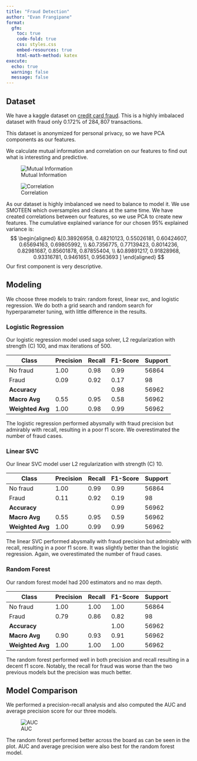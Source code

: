 ```yaml
---
title: "Fraud Detection"
author: "Evan Frangipane"
format:
  gfm:
    toc: true
    code-fold: true
    css: styles.css
    embed-resources: true
    html-math-method: katex
execute:
  echo: true
  warning: false
  message: false
---
```


## Dataset

We have a kaggle dataset on [credit card fraud](https://www.kaggle.com/datasets/mlg-ulb/creditcardfraud).
This is a highly imbalaced dataset with fraud only $0.172\%$ of $284,807$ transactions.

This dataset is anonymized for personal privacy, so we have PCA components as our features.

We calculate mutual information and correlation on our features to find out what is interesting and predictive.

![Mutual Information](images/mutual_info_before.jpg)


![Correlation](images/corr_before.jpg)

As our dataset is highly imbalanced we need to balance to model it.
We use SMOTEEN which oversamples and cleans at the same time.
We have created correlations between our features, so we use PCA to create new features.
The cumulative explained variance for our chosen $95\%$ explained variance is: 
$$
\begin{aligned}
  &[0.38926958, 0.48210123, 0.55026181, 0.60424607, 0.65694163, 0.69805992, \\
  &0.7356775,  0.77139423, 0.8014236,  0.82981687, 0.85601878, 0.87855404, \\
  &0.89891217, 0.91828968, 0.93316781, 0.9461651,  0.9563693 ]
\end{aligned}
$$
Our first component is very descriptive.

## Modeling

We choose three models to train: random forest, linear svc, and logistic regression.
We do both a grid search and random search for hyperparameter tuning, with little difference in the results.

### Logistic Regression

Our logistic regression model used saga solver, L2 regularization with strength (C) 100, and max iterations of 500.
 
| Class | Precision | Recall | F1-Score | Support |
|-------|-----------|--------|----------|---------|
| No fraud     | 1.00      | 0.98   | 0.99     | 56864   |
| Fraud     | 0.09      | 0.92   | 0.17     | 98      |
| **Accuracy** |       |        | 0.98     | 56962   |
| **Macro Avg** | 0.55  | 0.95   | 0.58     | 56962   |
| **Weighted Avg** | 1.00  | 0.98   | 0.99     | 56962   |


The logistic regression performed abysmally with fraud precision but admirably with recall, resulting in a poor f1 score.
We overestimated the number of fraud cases.

### Linear SVC

Our linear SVC model user L2 regularization with strength (C) 10.

| Class          | Precision | Recall | F1-Score | Support |
|----------------|-----------|--------|----------|---------|
| No fraud              | 1.00      | 0.99   | 0.99     | 56864   |
| Fraud              | 0.11      | 0.92   | 0.19     | 98      |
| **Accuracy**   |           |        | 0.99     | 56962   |
| **Macro Avg**  | 0.55      | 0.95   | 0.59     | 56962   |
| **Weighted Avg** | 1.00    | 0.99   | 0.99     | 56962   |


The linear SVC performed abysmally with fraud precision but admirably with recall, resulting in a poor f1 score.
It was slightly better than the logistic regression.
Again, we overestimated the number of fraud cases.

### Random Forest

Our random forest model had 200 estimators and no max depth.

| Class          | Precision | Recall | F1-Score | Support |
|----------------|-----------|--------|----------|---------|
| No fraud              | 1.00      | 1.00   | 1.00     | 56864   |
| Fraud              | 0.79      | 0.86   | 0.82     | 98      |
| **Accuracy**   |           |        | 1.00     | 56962   |
| **Macro Avg**  | 0.90      | 0.93   | 0.91     | 56962   |
| **Weighted Avg** | 1.00    | 1.00   | 1.00     | 56962   |



The random forest performed well in both precision and recall resulting in a decent f1 score.
Notably, the recall for fraud was worse than the two previous models but the precision was much better.

## Model Comparison

We performed a precision-recall analysis and also computed the AUC and average precision score for our three models.

![AUC](images/auc.png)

The random forest performed better across the board as can be seen in the plot.
AUC and average precision were also best for the random forest model.
